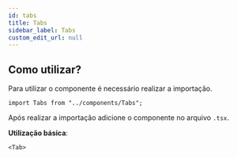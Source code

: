 ```yaml
---
id: tabs
title: Tabs
sidebar_label: Tabs
custom_edit_url: null
---
```



## Como utilizar?

Para utilizar o componente é necessário realizar a importação.

```tsx
import Tabs from "../components/Tabs";
```

Após realizar a importação adicione o componente no arquivo `.tsx`.

**Utilização básica**:

```tsx
<Tab>
```

<Tab></Tab>
